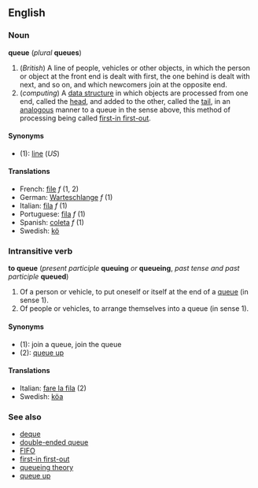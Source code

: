 ==English==
===Noun===
'''queue''' (''plural'' '''queues''')

#(''British'') A line of people, vehicles or other objects, in which the person or object at the front end is dealt with first, the one behind is dealt with next, and so on, and which newcomers join at the opposite end.
#(''computing'') A [[data structure]] in which objects are processed from one end, called the [[head]], and added to the other, called the [[tail]], in an [[analogous]] manner to a queue in the sense above, this method of processing being called [[first-in first-out]].

====Synonyms====
*(1): [[line]] (''US'')

====Translations====
*French: [[file#French|file]] ''f'' (1, 2)
*German: [[Warteschlange]] ''f'' (1)
*Italian: [[fila#Italian|fila]] ''f'' (1)
*Portuguese: [[fila#Portuguese|fila]] ''f'' (1)
*Spanish: [[coleta]] ''f'' (1)
*Swedish: [[kö]]

===Intransitive verb===
'''to queue''' (''present participle'' '''queuing''' ''or'' '''queueing''', ''past tense and past participle'' '''queued''')

#Of a person or vehicle, to put oneself or itself at the end of a [[queue]] (in sense 1).
#Of people or vehicles, to arrange themselves into a queue (in sense 1).

====Synonyms====
*(1): join a queue, join the queue
*(2): [[queue up]] <!--is this a synonym for verb sense 1 too?-->

====Translations====
*Italian: [[fare la fila]] (2)
*Swedish: [[köa]] 

===See also===
*[[deque]]
*[[double-ended queue]]
*[[FIFO]]
*[[first-in first-out]]
*[[queueing theory]]
*[[queue up]]